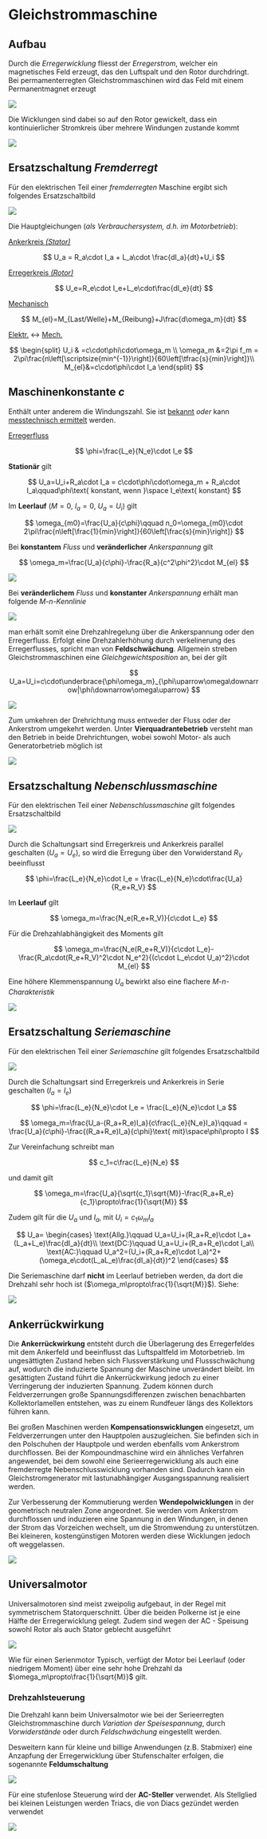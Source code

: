 # Gleichstrommaschine

## Aufbau

Durch die *Erregerwicklung* fliesst der *Erregerstrom*, welcher ein magnetisches Feld erzeugt, das den Luftspalt und den Rotor durchdringt. Bei permamenterregten Gleichstrommaschinen wird das Feld mit einem Permanentmagnet erzeugt

![](images/03_GLeichstrommaschineQuerschnitt.png)

Die Wicklungen sind dabei so auf den Rotor gewickelt, dass ein kontinuierlicher Stromkreis über mehrere Windungen zustande kommt

![](images/03_Abgewickelt.png)

## Ersatzschaltung *Fremderregt*

Für den elektrischen Teil einer *fremderregten* Maschine ergibt sich folgendes Ersatzschaltbild

![](images/03_ErsatzschaltbildFremderregt.png)

Die Hauptgleichungen (*als Verbrauchersystem, d.h. im Motorbetrieb*):

[Ankerkreis *(Stator)*]{.underline}

$$
U_a = R_a\cdot I_a + L_a\cdot \frac{dI_a}{dt}+U_i
$$

[Erregerkreis *(Rotor)*]{.underline}

$$
U_e=R_e\cdot I_e+L_e\cdot\frac{dI_e}{dt}
$$

[Mechanisch]{.underline}

$$
M_{el}=M_{Last/Welle}+M_{Reibung}+J\frac{d\omega_m}{dt}
$$

[Elektr.]{.underline} $\leftrightarrow$ [Mech.]{.underline}

$$
\begin{split}
U_i & =c\cdot\phi\cdot\omega_m \\
\omega_m &=2\pi f_m = 2\pi\frac{n\left[\scriptsize{min^{-1}}\right]}{60\left[\tfrac{s}{min}\right]}\\
M_{el}&=c\cdot\phi\cdot I_a
\end{split}
$$

::: callout-note
## Maschinenkonstante $c$

Enthält unter anderem die Windungszahl. Sie ist [bekannt]{.underline} *oder* kann [messtechnisch ermittelt]{.underline} werden.
:::

[Erregerfluss]{.underline}

$$
\phi=\frac{L_e}{N_e}\cdot I_e
$$

**Stationär** gilt

$$
U_a=U_i+R_a\cdot I_a = c\cdot\phi\cdot\omega_m + R_a\cdot I_a\qquad\phi\text{ konstant, wenn }\space I_e\text{ konstant}
$$

Im **Leerlauf** ($M=0$, $I_a=0$, $U_a=U_i$) gilt

$$
 \omega_{m0}=\frac{U_a}{c\phi}\qquad n_0=\omega_{m0}\cdot 2\pi\frac{n\left[\frac{1}{min}\right]}{60\left[\frac{s}{min}\right]}
$$

Bei **konstantem** *Fluss* und **veränderlicher** *Ankerspannung* gilt

$$
\omega_m=\frac{U_a}{c\phi}-\frac{R_a}{c^2\phi^2}\cdot M_{el}
$$

![](images/03_MnKennlinie.png)

Bei **veränderlichem** *Fluss* und **konstanter** *Ankerspannung* erhält man folgende *M-n-Kennlinie*

![](images/03_MnKennlinie2.png)

man erhält somit eine Drehzahlregelung über die Ankerspannung oder den Erregerfluss. Erfolgt eine Drehzahlerhöhung durch verkelinerung des Erregerflusses, spricht man von **Feldschwächung**. Allgemein streben Gleichstrommaschinen eine *Gleichgewichtsposition* an, bei der gilt

$$
U_a=U_i=c\cdot\underbrace{\phi\omega_m}_{\phi\uparrow\omega\downarrow|\phi\downarrow\omega\uparrow}
$$

![](images/03_Drehzahlstellbereich.png)

Zum umkehren der Drehrichtung muss entweder der Fluss oder der Ankerstrom umgekehrt werden. Unter **Vierquadrantebetrieb** versteht man den Betrieb in beide Drehrichtungen, wobei sowohl Motor- als auch Generatorbetrieb möglich ist

![](images/03_4Q-Betrieb.png)

## Ersatzschaltung *Nebenschlussmaschine*

Für den elektrischen Teil einer *Nebenschlussmaschine* gilt folgendes Ersatzschaltbild

![](images/03_ErsatzschaltbildNebenschlussmaschine.png)

Durch die Schaltungsart sind Erregerkreis und Ankerkreis parallel geschalten ($U_a=U_e$), so wird die Erregung über den Vorwiderstand $R_V$ beeinflusst

$$
\phi=\frac{L_e}{N_e}\cdot I_e = \frac{L_e}{N_e}\cdot\frac{U_a}{R_e+R_V}
$$

Im **Leerlauf** gilt

$$
\omega_m=\frac{N_e(R_e+R_V)}{c\cdot L_e}
$$

Für die Drehzahlabhängigkeit des Moments gilt

$$
\omega_m=\frac{N_e(R_e+R_V)}{c\cdot L_e}-\frac{R_a\cdot(R_e+R_V)^2\cdot N_e^2}{(c\cdot L_e\cdot U_a)^2}\cdot M_{el}
$$

Eine höhere Klemmenspannung $U_a$ bewirkt also eine flachere *M-n-Charakteristik*

![](images/03_MnKennlinieNebenschluss.png)

## Ersatzschaltung *Seriemaschine*

Für den elektrischen Teil einer *Seriemaschine* gilt folgendes Ersatzschaltbild

![](images/03_ErsatzschaltbildSeriemaschine.png)

Durch die Schaltungsart sind Erregerkreis und Ankerkreis in Serie geschalten ($I_a=I_e$)

$$
\phi=\frac{L_e}{N_e}\cdot I_e = \frac{L_e}{N_e}\cdot I_a
$$

$$
\omega_m=\frac{U_a-(R_a+R_e)I_a}{c\frac{L_e}{N_e}I_a}\qquad = \frac{U_a}{c\phi}-\frac{(R_a+R_e)I_a}{c\phi}\text{ mit}\space\phi\propto I
$$

Zur Vereinfachung schreibt man

$$
c_1=c\frac{L_e}{N_e}
$$

und damit gilt

$$
\omega_m=\frac{U_a}{\sqrt{c_1}\sqrt{M}}-\frac{R_a+R_e}{c_1}\propto\frac{1}{\sqrt{M}}
$$

Zudem gilt für die $U_a$ und $I_a$, mit $U_i=c_1\omega_m I_a$

$$
U_a=
\begin{cases}
\text{Allg.}\qquad U_a=U_i+(R_a+R_e)\cdot I_a+(L_a+L_e)\frac{dI_a}{dt}\\
\text{DC:}\qquad U_a=U_i+(R_a+R_e)\cdot I_a\\
\text{AC:}\qquad U_a^2=(U_i+(R_a+R_e)\cdot I_a)^2+(\omega_e\cdot(L_aL_e)\frac{dI_a}{dt})^2
\end{cases}
$$

Die Seriemaschine darf **nicht** im Leerlauf betrieben werden, da dort die Drehzahl sehr hoch ist ($\omega_m\propto\frac{1}{\sqrt{M}}$). Siehe:

![](images/03_KennlinieSerienmaschine.png)

## Ankerrückwirkung

Die **Ankerrückwirkung** entsteht durch die Überlagerung des Erregerfeldes mit dem Ankerfeld und beeinflusst das Luftspaltfeld im Motorbetrieb. Im ungesättigten Zustand heben sich Flussverstärkung und Flussschwächung auf, wodurch die induzierte Spannung der Maschine unverändert bleibt. Im gesättigten Zustand führt die Ankerrückwirkung jedoch zu einer Verringerung der induzierten Spannung. Zudem können durch Feldverzerrungen große Spannungsdifferenzen zwischen benachbarten Kollektorlamellen entstehen, was zu einem Rundfeuer längs des Kollektors führen kann.

Bei großen Maschinen werden **Kompensationswicklungen** eingesetzt, um Feldverzerrungen unter den Hauptpolen auszugleichen. Sie befinden sich in den Polschuhen der Hauptpole und werden ebenfalls vom Ankerstrom durchflossen. Bei der Kompoundmaschine wird ein ähnliches Verfahren angewendet, bei dem sowohl eine Serieerregerwicklung als auch eine fremderregte Nebenschlusswicklung vorhanden sind. Dadurch kann ein Gleichstromgenerator mit lastunabhängiger Ausgangsspannung realisiert werden.

Zur Verbesserung der Kommutierung werden **Wendepolwicklungen** in der geometrisch neutralen Zone angeordnet. Sie werden vom Ankerstrom durchflossen und induzieren eine Spannung in den Windungen, in denen der Strom das Vorzeichen wechselt, um die Stromwendung zu unterstützen. Bei kleineren, kostengünstigen Motoren werden diese Wicklungen jedoch oft weggelassen.

![](images/03_Kompensationswicklungen.png)

## Universalmotor

Universalmotoren sind meist zweipolig aufgebaut, in der Regel mit symmetrischem Statorquerschnitt. Über die beiden Polkerne ist je eine Hälfte der Erregerwicklung gelegt. Zudem sind wegen der AC - Speisung sowohl Rotor als auch Stator geblecht ausgeführt

![](images/03_AufbauUniversalmotor.png)

Wie für einen Serienmotor Typisch, verfügt der Motor bei Leerlauf (oder niedrigem Moment) über eine sehr hohe Drehzahl da $\omega_m\propto\frac{1}{\sqrt{M}}$ gilt.

### Drehzahlsteuerung

Die Drehzahl kann beim Universalmotor wie bei der Serieerregten Gleichstrommaschine durch *Variation der Speisespannung*, durch *Vorwiderstände* oder durch *Feldschwächung* eingestellt werden.

Desweitern kann für kleine und billige Anwendungen (z.B. Stabmixer) eine Anzapfung der Erregerwicklung über Stufenschalter erfolgen, die sogenannte **Feldumschaltung**

![](images/03_Feldumschaltung.png)

Für eine stufenlose Steuerung wird der **AC-Steller** verwendet. Als Stellglied bei kleinen Leistungen werden Triacs, die von Diacs gezündet werden verwendet

![](images/03_ACSteller.png)